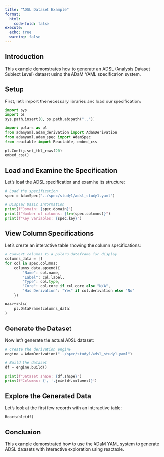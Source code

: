 ```yaml
---
title: "ADSL Dataset Example"
format:
  html:
    code-fold: false
execute:
  echo: true
  warning: false
---
```


## Introduction

This example demonstrates how to generate an ADSL (Analysis Dataset Subject Level) dataset using the ADaM YAML specification system.

## Setup

First, let's import the necessary libraries and load our specification:

```python
import sys
import os
sys.path.insert(0, os.path.abspath(".."))

import polars as pl
from adamyaml.adam_derivation import AdamDerivation
from adamyaml.adam_spec import AdamSpec
from reactable import Reactable, embed_css

pl.Config.set_tbl_rows(20)
embed_css()
```

## Load and Examine the Specification

Let's load the ADSL specification and examine its structure:

```python
# Load the specification
spec = AdamSpec("../spec/study1/adsl_study1.yaml")

# Display basic information
print(f"Domain: {spec.domain}")
print(f"Number of columns: {len(spec.columns)}")
print(f"Key variables: {spec.key}")
```

## View Column Specifications

Let's create an interactive table showing the column specifications:

```python
# Convert columns to a polars dataframe for display
columns_data = []
for col in spec.columns:
    columns_data.append({
        "Name": col.name,
        "Label": col.label,
        "Type": col.type,
        "Core": col.core if col.core else "N/A",
        "Has Derivation": "Yes" if col.derivation else "No"
    })

Reactable(
    pl.DataFrame(columns_data)
)
```

## Generate the Dataset

Now let's generate the actual ADSL dataset:

```python
# Create the derivation engine
engine = AdamDerivation("../spec/study1/adsl_study1.yaml")

# Build the dataset
df = engine.build()

print(f"Dataset shape: {df.shape}")
print(f"Columns: {', '.join(df.columns)}")
```

## Explore the Generated Data

Let's look at the first few records with an interactive table:

```python
Reactable(df)
```

## Conclusion

This example demonstrated how to use the ADaM YAML system to generate ADSL datasets with interactive exploration using reactable.
